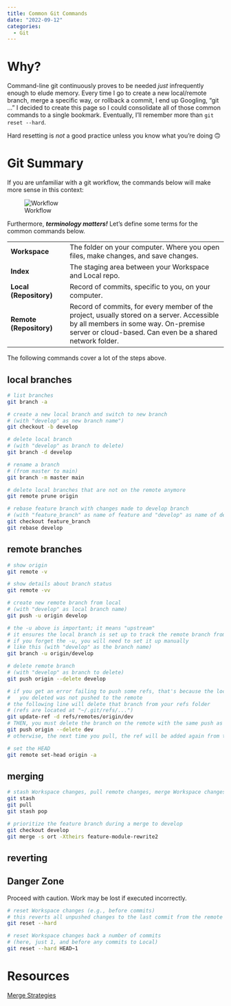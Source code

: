 ```yaml
---
title: Common Git Commands
date: "2022-09-12"
categories:
  - Git
---
```


# Why?

Command-line git continuously proves to be needed *just* infrequently enough to elude memory. Every time I go to create a new local/remote branch, merge a specific way, or rollback a commit, I end up Googling, "git ..." I decided to create this page so I could consolidate all of those common commands to a single bookmark. Eventually, I'll remember more than `git reset --hard`.

::: callout-warning
Hard resetting is *not* a good practice unless you know what you're doing 🙃
:::

# Git Summary

If you are unfamiliar with a git workflow, the commands below will make more sense in this context:

![Workflow](workflow.png)

Furthermore, ***terminology matters!*** Let's define some terms for the common commands below.

|                         |                                                                                                                                                                                               |
|--------------------|----------------------------------------------------|
| **Workspace**           | The folder on your computer. Where you open files, make changes, and save changes.                                                                                                            |
| **Index**               | The staging area between your Workspace and Local repo.                                                                                                                                       |
| **Local (Repository)**  | Record of commits, specific to you, on your computer.                                                                                                                                         |
| **Remote (Repository)** | Record of commits, for every member of the project, usually stored on a server. Accessible by all members in some way. On-premise server or cloud-based. Can even be a shared network folder. |

The following commands cover a lot of the steps above.

::: panel-tabset
## local branches

``` bash
# list branches
git branch -a

# create a new local branch and switch to new branch
# (with "develop" as new branch name")
git checkout -b develop

# delete local branch
# (with "develop" as branch to delete)
git branch -d develop

# rename a branch
# (from master to main)
git branch -m master main

# delete local branches that are not on the remote anymore
git remote prune origin

# rebase feature branch with changes made to develop branch
# (with "feature_branch" as name of feature and "develop" as name of develop)
git checkout feature_branch
git rebase develop
```

## remote branches

``` bash
# show origin
git remote -v

# show details about branch status
git remote -vv

# create new remote branch from local
# (with "develop" as local branch name)
git push -u origin develop

# the -u above is important; it means "upstream"
# it ensures the local branch is set up to track the remote branch from "origin"
# if you forget the -u, you will need to set it up manually
# like this (with "develop" as the branch name)
git branch -u origin/develop

# delete remote branch
# (with "develop" as branch to delete)
git push origin --delete develop

# if you get an error failing to push some refs, that's because the local branch
#   you deleted was not pushed to the remote
# the following line will delete that branch from your refs folder
# (refs are located at "~/.git/refs/...")
git update-ref -d refs/remotes/origin/dev
# THEN, you must delete the branch on the remote with the same push as above
git push origin --delete dev
# otherwise, the next time you pull, the ref will be added again from the remote

# set the HEAD
git remote set-head origin -a
```

## merging

``` bash
# stash Workspace changes, pull remote changes, merge Workspace changes
git stash
git pull
git stash pop

# prioritize the feature branch during a merge to develop
git checkout develop
git merge -s ort -Xtheirs feature-module-rewrite2
```

## reverting

::: callout-important
## Danger Zone

Proceed with caution. Work may be lost if executed incorrectly.
:::

``` bash
# reset Workspace changes (e.g., before commits)
# this reverts all unpushed changes to the last commit from the remote branch
git reset --hard

# reset Workspace changes back a number of commits
# (here, just 1, and before any commits to Local)
git reset --hard HEAD~1
```
:::

# Resources

[Merge Strategies](https://git-scm.com/docs/git-merge#Documentation/git-merge.txt-ours)
